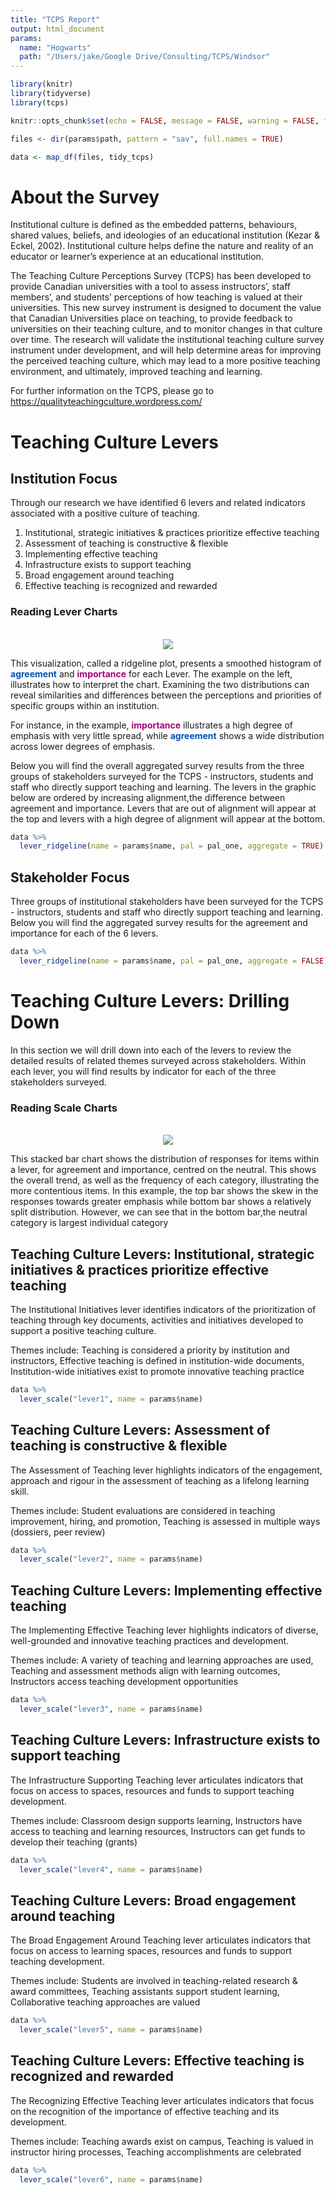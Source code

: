 ```yaml
---
title: "TCPS Report"
output: html_document
params:
  name: "Hogwarts"
  path: "/Users/jake/Google Drive/Consulting/TCPS/Windsor"
---
```


```r
library(knitr)
library(tidyverse)
library(tcps)

knitr::opts_chunk$set(echo = FALSE, message = FALSE, warning = FALSE, fig.width = 12, fig.height = 8)

files <- dir(params$path, pattern = "sav", full.names = TRUE)

data <- map_df(files, tidy_tcps)

```

# About the Survey

Institutional culture is defined as the embedded patterns, behaviours, shared values, beliefs, and ideologies of an educational institution (Kezar & Eckel, 2002). Institutional culture helps define the nature and reality of an educator or learner’s experience at an educational institution.

The Teaching Culture Perceptions Survey (TCPS) has been developed to provide Canadian universities with a tool to assess instructors’, staff members’, and students’ perceptions of how teaching is valued at their universities. This new survey instrument is designed to document the value that Canadian Universities place on teaching, to provide feedback to universities on their teaching culture, and to monitor changes in that culture over time. The research will validate the institutional teaching culture survey instrument under development, and will help determine areas for improving the perceived teaching culture, which may lead to a more positive teaching environment, and ultimately, improved teaching and learning.

For further information on the TCPS, please go to <https://qualityteachingculture.wordpress.com/>

# Teaching Culture Levers

## Institution Focus

Through our research we have identified 6 levers and related indicators associated with a positive culture of teaching.
 
1. Institutional, strategic initiatives & practices prioritize effective teaching
2. Assessment of teaching is constructive & flexible
3. Implementing effective teaching
4. Infrastructure exists to support teaching
5. Broad engagement around teaching
6. Effective teaching is recognized and rewarded

### Reading Lever Charts
<br>
<div class = "row">
  
<div class = "col-md-6">
<center>![](../figures/ridgeline_legend.png)</center>
</div>

<div class = "col-md-6">
This visualization, called a ridgeline plot, presents a smoothed histogram of <font color = "#0051b3"><b>agreement</b></font> and <font color = "#a70076"><b>importance</b></font> for each Lever. The example on the left, illustrates how to interpret the chart. Examining the two distributions can reveal similarities and differences between the perceptions and priorities of specific groups within an institution.

For instance, in the example, <font color = "#a70076"><b>importance</b></font> illustrates a high degree of emphasis with very little spread, while <font color = "#0051b3"><b>agreement</b></font> shows a wide distribution across lower degrees of emphasis.
</div>
</div>

Below you will find the overall aggregated survey results from the three groups of stakeholders surveyed for the TCPS - instructors, students and staff who directly support teaching and learning.  The levers in the graphic below are ordered by increasing alignment,the difference between agreement and importance. Levers that are out of alignment will appear at the top and levers with a high degree of alignment will appear at the bottom.

```r

data %>%
  lever_ridgeline(name = params$name, pal = pal_one, aggregate = TRUE)

```

## Stakeholder Focus

Three groups of institutional stakeholders have been surveyed for the TCPS - instructors, students and staff who directly support teaching and learning. Below you will find the aggregated survey results for the agreement and importance for each of the 6 levers.

```r

data %>%
  lever_ridgeline(name = params$name, pal = pal_one, aggregate = FALSE)

```
  
# Teaching Culture Levers: Drilling Down

In this section we will drill down into each of the levers to review the detailed results of related themes surveyed across stakeholders. Within each lever, you will find results by indicator for each of the three stakeholders surveyed. 
 
### Reading Scale Charts
<br>
<div class = "row">
  
<div class = "col-md-6">
<center>![](../figures/likert_legend.png)</center>
</div>

<div class = "col-md-6">
This stacked bar chart shows the distribution of responses for items within a lever, for agreement and importance, centred on the neutral. This shows the overall trend, as well as the frequency of each category, illustrating the more contentious items. In this example, the top bar shows the skew in the responses towards greater emphasis while bottom bar shows a relatively split distribution. However, we can see that in the bottom bar,the neutral category is largest individual category
</div>
</div>

## Teaching Culture Levers: Institutional, strategic initiatives & practices prioritize effective teaching

The Institutional Initiatives lever identifies indicators of the prioritization of teaching through key documents, activities and initiatives developed to support a positive teaching culture.

Themes include: Teaching is considered a priority by institution and instructors, Effective teaching is defined in institution-wide documents, Institution-wide initiatives exist to promote innovative teaching practice

```r
data %>%
  lever_scale("lever1", name = params$name)
```

## Teaching Culture Levers: Assessment of teaching is constructive & flexible

The Assessment of Teaching lever highlights indicators of the engagement, approach and rigour in the assessment of teaching as a lifelong learning skill.

Themes include: Student evaluations are considered in teaching improvement, hiring, and promotion, Teaching is assessed in multiple ways (dossiers, peer review)

```r
data %>%
  lever_scale("lever2", name = params$name)
```
 
## Teaching Culture Levers: Implementing effective teaching

The Implementing Effective Teaching lever highlights indicators of diverse, well-grounded and innovative teaching practices and development.

Themes include: A variety of teaching and learning approaches are used, Teaching and assessment methods align with learning outcomes, Instructors access teaching development opportunities

```r
data %>%
  lever_scale("lever3", name = params$name)
```
 
## Teaching Culture Levers: Infrastructure exists to support teaching

The Infrastructure Supporting Teaching lever articulates indicators that focus on access to spaces, resources and funds to support teaching development.

Themes include: Classroom design supports learning, Instructors have access to teaching and learning resources, Instructors can get funds to develop their teaching (grants)
 
```r
data %>%
  lever_scale("lever4", name = params$name)
```

## Teaching Culture Levers: Broad engagement around teaching

The Broad Engagement Around Teaching lever articulates indicators that focus on access to learning spaces, resources and funds to support teaching development.

Themes include: Students are involved in teaching-related research & award committees, Teaching assistants support student learning, Collaborative teaching approaches are valued
 
```r
data %>%
  lever_scale("lever5", name = params$name)
```

## Teaching Culture Levers: Effective teaching is recognized and rewarded

The Recognizing Effective Teaching lever articulates indicators that focus on the recognition of the importance of effective teaching and its development.

Themes include: Teaching awards exist on campus, Teaching is valued in instructor hiring processes, Teaching accomplishments are celebrated

```r
data %>%
  lever_scale("lever6", name = params$name)
```



